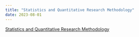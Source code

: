 ```yaml
---
title: "Statistics and Quantitative Research Methodology"
date: 2023-08-01
---
```


[Statistics and Quantitative Research Methodology](https://www.ntnu.edu/studies/courses/PSY2017#tab=omEmnet)

